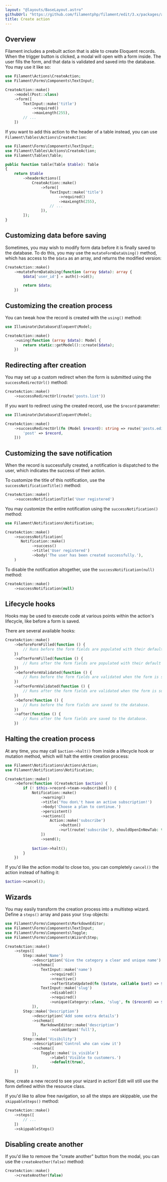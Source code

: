 ```yaml
---
layout: "@layouts/BaseLayout.astro"
githubUrl: "https://github.com/filamentphp/filament/edit/3.x/packages/actions/docs/06-prebuilt-actions/01-create.md"
title: Create action
---
```


## Overview

Filament includes a prebuilt action that is able to create Eloquent records. When the trigger button is clicked, a modal will open with a form inside. The user fills the form, and that data is validated and saved into the database. You may use it like so:

```php
use Filament\Actions\CreateAction;
use Filament\Forms\Components\TextInput;

CreateAction::make()
    ->model(Post::class)
    ->form([
        TextInput::make('title')
            ->required()
            ->maxLength(255),
        // ...
    ])
```

If you want to add this action to the header of a table instead, you can use `Filament\Tables\Actions\CreateAction`:

```php
use Filament\Forms\Components\TextInput;
use Filament\Tables\Actions\CreateAction;
use Filament\Tables\Table;

public function table(Table $table): Table
{
    return $table
        ->headerActions([
            CreateAction::make()
                ->form([
                    TextInput::make('title')
                        ->required()
                        ->maxLength(255),
                    // ...
                ]),
        ]);
}
```

## Customizing data before saving

Sometimes, you may wish to modify form data before it is finally saved to the database. To do this, you may use the `mutateFormDataUsing()` method, which has access to the `$data` as an array, and returns the modified version:

```php
CreateAction::make()
    ->mutateFormDataUsing(function (array $data): array {
        $data['user_id'] = auth()->id();

        return $data;
    })
```

## Customizing the creation process

You can tweak how the record is created with the `using()` method:

```php
use Illuminate\Database\Eloquent\Model;

CreateAction::make()
    ->using(function (array $data): Model {
        return static::getModel()::create($data);
    })
```

## Redirecting after creation

You may set up a custom redirect when the form is submitted using the `successRedirectUrl()` method:

```php
CreateAction::make()
    ->successRedirectUrl(route('posts.list'))
```

If you want to redirect using the created record, use the `$record` parameter:

```php
use Illuminate\Database\Eloquent\Model;

CreateAction::make()
    ->successRedirectUrl(fn (Model $record): string => route('posts.edit', [
        'post' => $record,
    ]))
```

## Customizing the save notification

When the record is successfully created, a notification is dispatched to the user, which indicates the success of their action.

To customize the title of this notification, use the `successNotificationTitle()` method:

```php
CreateAction::make()
    ->successNotificationTitle('User registered')
```

You may customize the entire notification using the `successNotification()` method:

```php
use Filament\Notifications\Notification;

CreateAction::make()
    ->successNotification(
       Notification::make()
            ->success()
            ->title('User registered')
            ->body('The user has been created successfully.'),
    )
```

To disable the notification altogether, use the `successNotification(null)` method:

```php
CreateAction::make()
    ->successNotification(null)
```

## Lifecycle hooks

Hooks may be used to execute code at various points within the action's lifecycle, like before a form is saved.

There are several available hooks:

```php
CreateAction::make()
    ->beforeFormFilled(function () {
        // Runs before the form fields are populated with their default values.
    })
    ->afterFormFilled(function () {
        // Runs after the form fields are populated with their default values.
    })
    ->beforeFormValidated(function () {
        // Runs before the form fields are validated when the form is submitted.
    })
    ->afterFormValidated(function () {
        // Runs after the form fields are validated when the form is submitted.
    })
    ->before(function () {
        // Runs before the form fields are saved to the database.
    })
    ->after(function () {
        // Runs after the form fields are saved to the database.
    })
```

## Halting the creation process

At any time, you may call `$action->halt()` from inside a lifecycle hook or mutation method, which will halt the entire creation process:

```php
use Filament\Notifications\Actions\Action;
use Filament\Notifications\Notification;

CreateAction::make()
    ->before(function (CreateAction $action) {
        if (! $this->record->team->subscribed()) {
            Notification::make()
                ->warning()
                ->title('You don\'t have an active subscription!')
                ->body('Choose a plan to continue.')
                ->persistent()
                ->actions([
                    Action::make('subscribe')
                        ->button()
                        ->url(route('subscribe'), shouldOpenInNewTab: true),
                ])
                ->send();
        
            $action->halt();
        }
    })
```

If you'd like the action modal to close too, you can completely `cancel()` the action instead of halting it:

```php
$action->cancel();
```

## Wizards

You may easily transform the creation process into a multistep wizard. Define a `steps()` array and pass your `Step` objects:

```php
use Filament\Forms\Components\MarkdownEditor;
use Filament\Forms\Components\TextInput;
use Filament\Forms\Components\Toggle;
use Filament\Forms\Components\Wizard\Step;

CreateAction::make()
    ->steps([
        Step::make('Name')
            ->description('Give the category a clear and unique name')
            ->schema([
                TextInput::make('name')
                    ->required()
                    ->reactive()
                    ->afterStateUpdated(fn ($state, callable $set) => $set('slug', Str::slug($state))),
                TextInput::make('slug')
                    ->disabled()
                    ->required()
                    ->unique(Category::class, 'slug', fn ($record) => $record),
            ]),
        Step::make('Description')
            ->description('Add some extra details')
            ->schema([
                MarkdownEditor::make('description')
                    ->columnSpan('full'),
            ]),
        Step::make('Visibility')
            ->description('Control who can view it')
            ->schema([
                Toggle::make('is_visible')
                    ->label('Visible to customers.')
                    ->default(true),
            ]),
    ])
```

Now, create a new record to see your wizard in action! Edit will still use the form defined within the resource class.

If you'd like to allow free navigation, so all the steps are skippable, use the `skippableSteps()` method:

```php
CreateAction::make()
    ->steps([
        // ...
    ])
    ->skippableSteps()
```

## Disabling create another

If you'd like to remove the "create another" button from the modal, you can use the `createAnother(false)` method:

```php
CreateAction::make()
    ->createAnother(false)
```